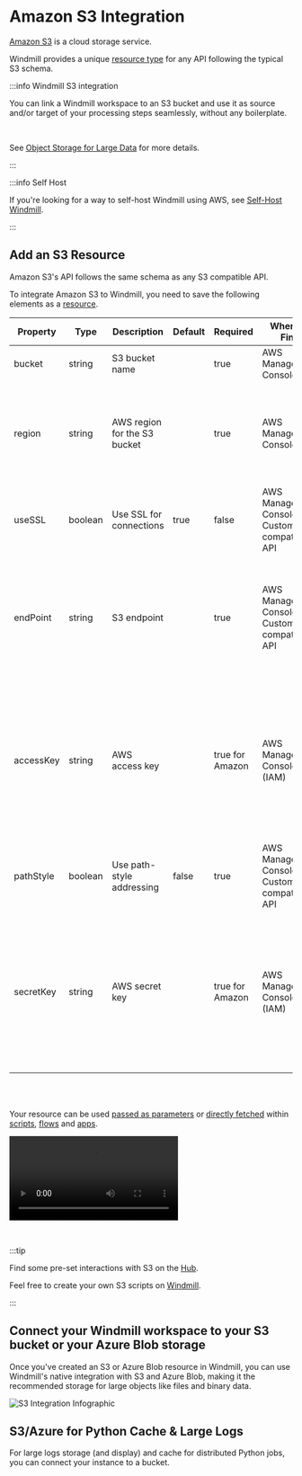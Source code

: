 
# Amazon S3 Integration

[Amazon S3](https://aws.amazon.com/s3/) is a cloud storage service.

Windmill provides a unique [resource type](https://hub.windmill.dev/resource_types/42/) for any API following the typical S3 schema.

:::info Windmill S3 integration

You can link a Windmill workspace to an S3 bucket and use it as source and/or target of your processing steps seamlessly, without any boilerplate.

<br/>

See [Object Storage for Large Data](../core_concepts/11_persistent_storage/large_data_files.mdx) for more details.

:::


:::info Self Host

If you're looking for a way to self-host Windmill using AWS, see [Self-Host Windmill](../advanced/1_self_host/index.mdx).

:::

## Add an S3 Resource

Amazon S3's API follows the same schema as any S3 compatible API.

To integrate Amazon S3 to Windmill, you need to save the following elements as a [resource](../core_concepts/3_resources_and_types/index.mdx).

| Property  | Type    | Description                  | Default | Required        | Where to Find                                      | Additional Details                                                                                                                                                                                |
| --------- | ------- | ---------------------------- | ------- | --------------- | -------------------------------------------------- | ------------------------------------------------------------------------------------------------------------------------------------------------------------------------------------------------- |
| bucket    | string  | S3 bucket name               |         | true            | AWS Management Console                             | Name of the S3 bucket to access                                                                                                                                                                   |
| region    | string  | AWS region for the S3 bucket |         | true            | AWS Management Console                             | Region where the S3 bucket is located. Can also be found by checking the endpoint URL for the bucket. In the form `eu-west-3`                                                                     |
| useSSL    | boolean | Use SSL for connections      | true    | false           | AWS Management Console or Custom S3-compatible API | SSL/TLS is required for Amazon S3                                                                                                                                                                 |
| endPoint  | string  | S3 endpoint                  |         | true            | AWS Management Console or Custom S3-compatible API | Endpoint URL will vary by region or custom API provider. Can be found in the [AWS documentation](https://docs.aws.amazon.com/general/latest/gr/s3.html) in the form `s3.eu-west-3.amazonaws.com`. |
| accessKey | string  | AWS access key               |         | true for Amazon | AWS Management Console (IAM)                       | Access key ID for AWS account owner. Can be found in the IAM section of the AWS Management Console under "My Security Credentials". Make sure the user has the right policies allocated.          |
| pathStyle | boolean | Use path-style addressing    | false   | true            | AWS Management Console or Custom S3-compatible API | Default is virtual-hosted-style URLs                                                                                                                                                              |
| secretKey | string  | AWS secret key               |         | true for Amazon | AWS Management Console (IAM)                       | Secret access key for AWS account owner. Can be found in the IAM section of the AWS Management Console under "My Security Credentials". Make sure the user has the right policies allocated.      |

<br/><br/>

Your resource can be used [passed as parameters](../core_concepts/3_resources_and_types/index.mdx#passing-resources-as-parameters-to-scripts-preferred) or [directly fetched](../core_concepts/3_resources_and_types/index.mdx#fetching-them-from-within-a-script-by-using-the-wmill-client-in-the-respective-language) within [scripts](../script_editor/index.mdx), [flows](../flows/1_flow_editor.mdx) and [apps](../apps/0_app_editor/index.mdx).

<video
	className="border-2 rounded-xl object-cover w-full h-full dark:border-gray-800"
	controls
	src="/videos/add_resources_variables.mp4"
/>

<br/>

:::tip

Find some pre-set interactions with S3 on the [Hub](https://hub.windmill.dev/integrations/s3).

Feel free to create your own S3 scripts on [Windmill](../getting_started/00_how_to_use_windmill/index.mdx).

:::

## Connect your Windmill workspace to your S3 bucket or your Azure Blob storage

Once you've created an S3 or Azure Blob resource in Windmill, you can use Windmill's native integration with S3 and Azure Blob, making it the recommended storage for large objects like files and binary data.

![S3 Integration Infographic](../core_concepts/11_persistent_storage/s3_infographics.png "S3 Integration Infographic")

<div className="grid grid-cols-2 gap-6 mb-4">
	<DocCard
		title="Object Storage for Large Data: S3, R2, MinIO, Azure Blob"
		description="Windmill comes with a native integration with S3 and Azure Blob, making it the recommended storage for large objects like files and binary data."
		href="/docs/core_concepts/persistent_storage/large_data_files"
	/>
</div>

## S3/Azure for Python Cache & Large Logs

For large logs storage (and display) and cache for distributed Python jobs, you can connect your instance to a bucket.

<div className="grid grid-cols-2 gap-6 mb-4">
	<DocCard
		title="S3/Azure for Python Cache & Large Logs"
		description="For large logs storage and cache for distributed Python jobs, you can connect your instance to a bucket."
		href="/docs/core_concepts/jobs#s3azure-for-python-cache--large-logs"
	/>
</div>
